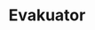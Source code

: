 ---
slug: evakuator
link: /projects/evakuator/
category: 'projects'
title: Evakuator
publicData: Sep 11th 2020
pagesCount: 1
pages: 
        - page:
            - image: test
            - title: Главная
sortIdx: 430
---